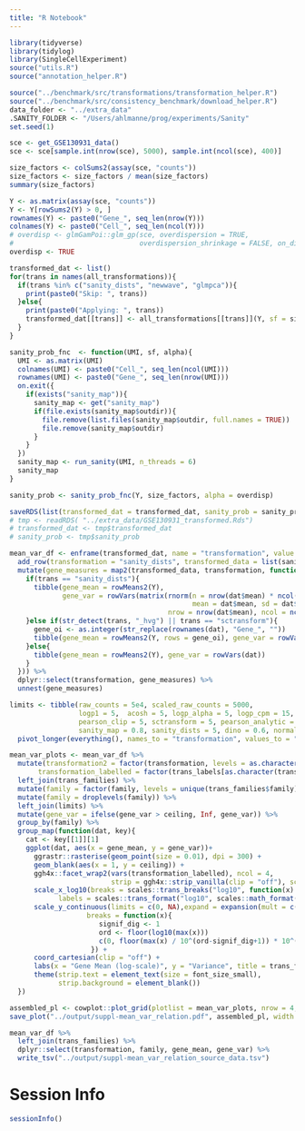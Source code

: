 ```yaml
---
title: "R Notebook"
---
```


```r
library(tidyverse)
library(tidylog)
library(SingleCellExperiment)
source("utils.R")
source("annotation_helper.R")

source("../benchmark/src/transformations/transformation_helper.R")
source("../benchmark/src/consistency_benchmark/download_helper.R")
data_folder <- "../extra_data"
.SANITY_FOLDER <- "/Users/ahlmanne/prog/experiments/Sanity"
set.seed(1)
```



```r
sce <- get_GSE130931_data()
sce <- sce[sample.int(nrow(sce), 5000), sample.int(ncol(sce), 400)]

size_factors <- colSums2(assay(sce, "counts"))
size_factors <- size_factors / mean(size_factors)
summary(size_factors)

Y <- as.matrix(assay(sce, "counts"))
Y <- Y[rowSums2(Y) > 0, ]
rownames(Y) <- paste0("Gene_", seq_len(nrow(Y)))
colnames(Y) <- paste0("Cell_", seq_len(ncol(Y)))
# overdisp <- glmGamPoi::glm_gp(sce, overdispersion = TRUE, 
#                               overdispersion_shrinkage = FALSE, on_disk = FALSE)$overdispersions
overdisp <- TRUE
```


```r
transformed_dat <- list()
for(trans in names(all_transformations)){
  if(trans %in% c("sanity_dists", "newwave", "glmpca")){
    print(paste0("Skip: ", trans))
  }else{
    print(paste0("Applying: ", trans))
    transformed_dat[[trans]] <- all_transformations[[trans]](Y, sf = size_factors, alpha = overdisp)
  }
}
```




```r
sanity_prob_fnc  <- function(UMI, sf, alpha){
  UMI <- as.matrix(UMI)
  colnames(UMI) <- paste0("Cell_", seq_len(ncol(UMI)))
  rownames(UMI) <- paste0("Gene_", seq_len(nrow(UMI)))
  on.exit({
    if(exists("sanity_map")){
      sanity_map <- get("sanity_map")
      if(file.exists(sanity_map$outdir)){
        file.remove(list.files(sanity_map$outdir, full.names = TRUE))
        file.remove(sanity_map$outdir)
      }
    }
  })
  sanity_map <- run_sanity(UMI, n_threads = 6)
  sanity_map
}

sanity_prob <- sanity_prob_fnc(Y, size_factors, alpha = overdisp)
```


```r
saveRDS(list(transformed_dat = transformed_dat, sanity_prob = sanity_prob ,raw = Y), "../extra_data/GSE130931_transformed.Rds")
# tmp <- readRDS( "../extra_data/GSE130931_transformed.Rds")
# transformed_dat <- tmp$transformed_dat
# sanity_prob <- tmp$sanity_prob
```


```r
mean_var_df <- enframe(transformed_dat, name = "transformation", value = "transformed_data") %>%
  add_row(transformation = "sanity_dists", transformed_data = list(sanity_prob)) %>%
  mutate(gene_measures = map2(transformed_data, transformation, function(dat, trans){
    if(trans == "sanity_dists"){
      tibble(gene_mean = rowMeans2(Y),
             gene_var = rowVars(matrix(rnorm(n = nrow(dat$mean) * ncol(dat$mean),
                                             mean = dat$mean, sd = dat$sd), 
                                       nrow = nrow(dat$mean), ncol = ncol(dat$mean))))
    }else if(str_detect(trans, "_hvg") || trans == "sctransform"){
      gene_oi <- as.integer(str_replace(rownames(dat), "Gene_", ""))
      tibble(gene_mean = rowMeans2(Y, rows = gene_oi), gene_var = rowVars(dat))
    }else{
      tibble(gene_mean = rowMeans2(Y), gene_var = rowVars(dat))
    }
  })) %>%
  dplyr::select(transformation, gene_measures) %>%
  unnest(gene_measures)
```



```r
limits <- tibble(raw_counts = 5e4, scaled_raw_counts = 5000, 
                 logp1 = 5,  acosh = 5, logp_alpha = 5, logp_cpm = 15, logp1_size_normed = 10, logp1_hvg = 5, logp1_zscore = 5, logp1_hvg_zscore = 5,
                 pearson_clip = 5, sctransform = 5, pearson_analytic = 5, rand_quantile = 5, pearson_clip_hvg = 5, pearson_clip_zscore = 5, pearson_clip_hvg_zscore = 5, pearson = 15,
                 sanity_map = 0.8, sanity_dists = 5, dino = 0.6, normalisr_norm = 40) %>%
  pivot_longer(everything(), names_to = "transformation", values_to = "ceiling")

mean_var_plots <- mean_var_df %>%
  mutate(transformation2 = factor(transformation, levels = as.character(trans_families$transformation)),
       transformation_labelled = factor(trans_labels[as.character(transformation2)], levels = trans_labels[as.character(trans_families$transformation)])) %>% 
  left_join(trans_families) %>%
  mutate(family = factor(family, levels = unique(trans_families$family))) %>%
  mutate(family = droplevels(family)) %>%
  left_join(limits) %>%
  mutate(gene_var = ifelse(gene_var > ceiling, Inf, gene_var)) %>%
  group_by(family) %>%
  group_map(function(dat, key){
    cat <- key[[1]][1]
    ggplot(dat, aes(x = gene_mean, y = gene_var))+ 
      ggrastr::rasterise(geom_point(size = 0.01), dpi = 300) +
      geom_blank(aes(x = 1, y = ceiling)) +
      ggh4x::facet_wrap2(vars(transformation_labelled), ncol = 4, 
                         strip = ggh4x::strip_vanilla(clip = "off"), scales ="free_y", trim_blank = FALSE) +
      scale_x_log10(breaks = scales::trans_breaks("log10", function(x) 10^x),
            labels = scales::trans_format("log10", scales::math_format(10^.x))) +
      scale_y_continuous(limits = c(0, NA),expand = expansion(mult = c(0, 0.05)),
                   breaks = function(x){
                      signif_dig <- 1
                      ord <- floor(log10(max(x)))
                      c(0, floor(max(x) / 10^(ord-signif_dig+1)) * 10^(ord-signif_dig+1))
                    }) +
      coord_cartesian(clip = "off") +
      labs(x = "Gene Mean (log-scale)", y = "Variance", title = trans_families_labels_long[as.character(cat)]) +
      theme(strip.text = element_text(size = font_size_small),
            strip.background = element_blank()) 
  })

assembled_pl <- cowplot::plot_grid(plotlist = mean_var_plots, nrow = 4, align = "v", axis = "l", rel_heights = c(2, 2, 1.2, 1.2))
save_plot("../output/suppl-mean_var_relation.pdf", assembled_pl, width = 150, height = 180, units = "mm", latex_support = TRUE)
```

```r
mean_var_df %>%
  left_join(trans_families) %>%
  dplyr::select(transformation, family, gene_mean, gene_var) %>%
  write_tsv("../output/suppl-mean_var_relation_source_data.tsv")
```




# Session Info

```r
sessionInfo()
```



